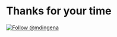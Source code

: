 
<Meta title="Thanks" />

# Thanks for your time

[![Follow @mdingena](https://img.shields.io/twitter/follow/marcdingena?logo=twitter&logoColor=%23fff&color=%231da1f2&style=for-the-badge)](https://twitter.com/marcdingena)
